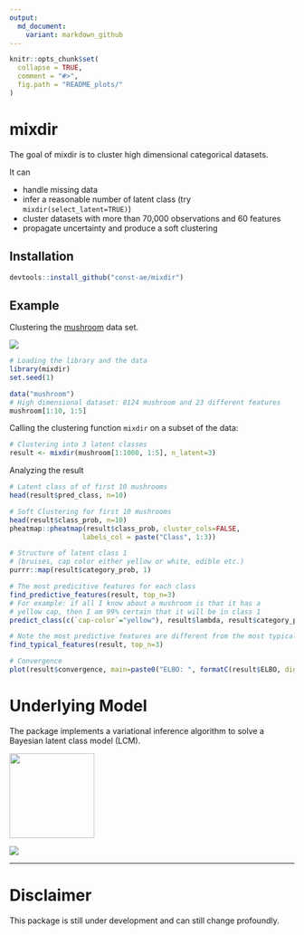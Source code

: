 ```yaml
---
output:
  md_document:
    variant: markdown_github
---
```


<!-- README.md is generated from README.Rmd. Please edit that file -->

```r
knitr::opts_chunk$set(
  collapse = TRUE,
  comment = "#>",
  fig.path = "README_plots/"
)
```

# mixdir

The goal of mixdir is to cluster high dimensional categorical datasets.

It can

* handle missing data
* infer a reasonable number of latent class (try `mixdir(select_latent=TRUE)`)
* cluster datasets with more than 70,000 observations and 60 features
* propagate uncertainty and produce a soft clustering

## Installation

```r
devtools::install_github("const-ae/mixdir")
```


## Example

Clustering the [mushroom](https://archive.ics.uci.edu/ml/datasets/mushroom) data set.

![](README_plots/clustering_overview.png)

```r
# Loading the library and the data
library(mixdir)
set.seed(1)

data("mushroom")
# High dimensional dataset: 8124 mushroom and 23 different features
mushroom[1:10, 1:5]
```

Calling the clustering function `mixdir` on a subset of the data:

```r
# Clustering into 3 latent classes
result <- mixdir(mushroom[1:1000, 1:5], n_latent=3)
```


Analyzing the result

```r
# Latent class of of first 10 mushrooms
head(result$pred_class, n=10)

# Soft Clustering for first 10 mushrooms
head(result$class_prob, n=10)
pheatmap::pheatmap(result$class_prob, cluster_cols=FALSE,
                  labels_col = paste("Class", 1:3))

# Structure of latent class 1
# (bruises, cap color either yellow or white, edible etc.)
purrr::map(result$category_prob, 1)

# The most predicitive features for each class
find_predictive_features(result, top_n=3)
# For example: if all I know about a mushroom is that it has a
# yellow cap, then I am 99% certain that it will be in class 1
predict_class(c(`cap-color`="yellow"), result$lambda, result$category_prob)

# Note the most predictive features are different from the most typical ones
find_typical_features(result, top_n=3)

# Convergence
plot(result$convergence, main=paste0("ELBO: ", formatC(result$ELBO, digits = 3)))
```




# Underlying Model

The package implements a variational inference algorithm to solve a Bayesian latent class model (LCM). 


<div class="figure"><img src="README_plots/equations_model.png" align="center" style="height: 150px" ></div>



![](README_plots/model_plate_notation.png)


___

# Disclaimer 

This package is still under development and can still change profoundly. 



































